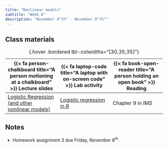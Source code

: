 ```yaml
---
title: "Nonlinear models"
subtitle: "Week 6"
description: "November 4^th^ - November 8^th^"
---
```


## Class materials

| {{< fa person-chalkboard title="A person motioning at a chalkboard" >}} Lecture slides  |  {{< fa laptop-code title="A laptop with on-screen code" >}} Lab activity | {{< fa book-open-reader title="A person holding an open book" >}} Reading |
|----|----|----|
| [Logistic Regression (and other nonlinear models)](slides/week6/week6-slides.html){target="_blank"} | [Logistic regression in R](labs/week-6-lab.Rmd){target="_blank} | Chapter 9 in *IMS* |
: {.hover .bordered tbl-colwidths="[30,35,35]"} 

## Notes

* Homework assignment 3 due Friday, November 8^th^.
